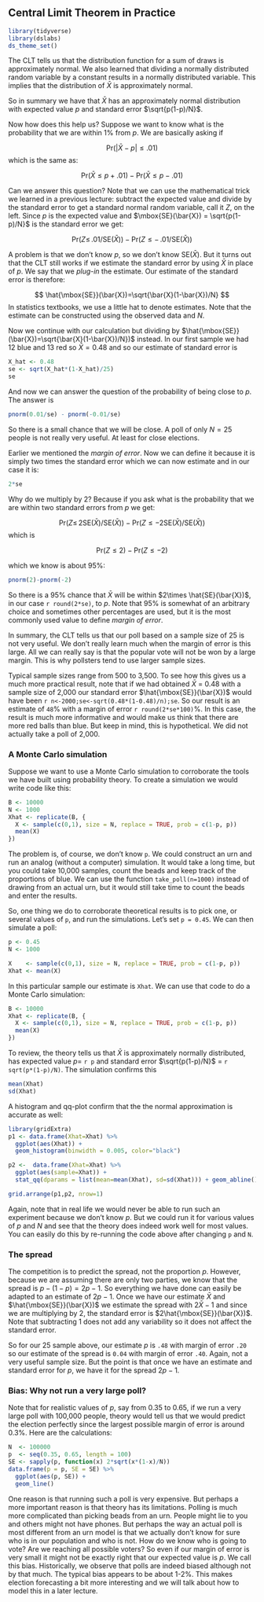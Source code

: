 ## Central Limit Theorem in Practice

```r
library(tidyverse)
library(dslabs)
ds_theme_set()
```

The CLT tells us that the distribution function for a sum of draws is approximately normal. We also learned that dividing a normally distributed random variable by a constant results in a normally distributed variable. This implies that the distribution of $\bar{X}$ is approximately normal. 

So in summary we have that $\bar{X}$ has an approximately normal distribution with expected value $p$ and standard error $\sqrt{p(1-p)/N}$. 

Now how does this help us? Suppose we want to know what is the probability that we are within 1% from $p$. We are basically asking if 

$$
\mbox{Pr}(| \bar{X} - p| \leq .01)
$$
which is the same as:

$$
\mbox{Pr}(\bar{X}\leq p + .01) - \mbox{Pr}(\bar{X} \leq p - .01)
$$

Can we answer this question? Note that we can use the mathematical trick we learned in a previous lecture: subtract the expected value and divide by the standard error to get a standard normal random variable, call it $Z$, on the left. Since $p$ is the expected value and $\mbox{SE}(\bar{X}) = \sqrt{p(1-p)/N}$ is the standard error we get:

$$
\mbox{Pr}\left(Z \leq \,.01 / \mbox{SE}(\bar{X}) \right) -
\mbox{Pr}\left(Z \leq - \,.01 / \mbox{SE}(\bar{X}) \right) 
$$

A problem is that we don't know $p$, so we don't know $\mbox{SE}(\bar{X})$. But it turns out that the CLT still works if we estimate the standard error by using $\bar{X}$ in place of $p$. We say that we _plug-in_ the estimate. Our estimate of the standard error is therefore:

$$
\hat{\mbox{SE}}(\bar{X})=\sqrt{\bar{X}(1-\bar{X})/N}
$$
In statistics textbooks, we use a little hat to denote estimates. Note that the estimate can be constructed using the observed data and $N$. 

Now  we continue with our calculation but dividing by $\hat{\mbox{SE}}(\bar{X})=\sqrt{\bar{X}(1-\bar{X})/N})$ instead. In our first sample we had 12 blue and 13 red so $\bar{X} = 0.48$ and so our estimate of standard error is 

```r
X_hat <- 0.48
se <- sqrt(X_hat*(1-X_hat)/25)
se
```

And now we can answer the question of the probability of being close to $p$. The answer is

```r
pnorm(0.01/se) - pnorm(-0.01/se)
```

So there is a small chance that we will be close. A poll of only $N=25$ people is not really very useful. At least for close elections. 

Earlier we mentioned the _margin of error_. Now we can define it because it is simply two times the standard error  which we can now estimate and in our case it is:

```r
2*se
```

Why do we multiply by 2? Because if you ask what is the probability that we are within two standard errors from $p$ we get:

$$
\mbox{Pr}\left(Z \leq \, 2\mbox{SE}(\bar{X})  / \mbox{SE}(\bar{X}) \right) -
\mbox{Pr}\left(Z \leq - 2 \mbox{SE}(\bar{X}) / \mbox{SE}(\bar{X}) \right) 
$$
which is 

$$
\mbox{Pr}\left(Z \leq 2 \right) -
\mbox{Pr}\left(Z \leq - 2\right) 
$$

which we know is about 95\%:

```r
pnorm(2)-pnorm(-2)
```

So there is a 95% chance that $\bar{X}$ will be within $2\times \hat{SE}(\bar{X})$, in our case `r round(2*se)`, to $p$. Note that 95% is somewhat of an arbitrary choice and sometimes other percentages are used, but it is the most commonly used value to define _margin of error_. 

In summary, the CLT tells us that our poll based on a sample size of $25$ is not very useful. We don't really learn much when the margin of error is this large. All we can really say is that the popular vote will not be won by a large margin. This is why pollsters tend to use larger sample sizes. 

Typical sample sizes range from 500 to 3,500. To see how this gives us a much more practical result, note that if we had obtained $\bar{X}$ = 0.48 with a sample size of 2,000 our standard error $\hat{\mbox{SE}}(\bar{X})$ would have been `r n<-2000;se<-sqrt(0.48*(1-0.48)/n);se`. So our result is an estimate of `48`% with a margin of error  `r round(2*se*100)`%. In this case, the result is much more informative and would make us think that there are more red balls than blue. But keep in mind, this is hypothetical. We did not actually take a poll of 2,000.


### A Monte Carlo simulation


Suppose we want to use a Monte Carlo simulation to corroborate the tools we have built using probability theory. To create a simulation we would write code like this:

```r
B <- 10000
N <- 1000
Xhat <- replicate(B, {
  X <- sample(c(0,1), size = N, replace = TRUE, prob = c(1-p, p))
  mean(X)
})
```

The problem is, of course, we don't know `p`. We could construct an urn and run an analog (without a computer) simulation. It would take a long time, but you could take 10,000 samples, count the beads and keep track of the proportions of blue. We can use the function `take_poll(n=1000)` instead of drawing from an actual urn, but it would still take time to count the beads and enter the results.

So, one thing we do to corroborate theoretical results is to pick one, or several values of `p`, and run the simulations. Let's set `p = 0.45`.  We can then simulate a poll:

```r
p <- 0.45
N <- 1000

X    <- sample(c(0,1), size = N, replace = TRUE, prob = c(1-p, p))
Xhat <- mean(X)
```

In this particular sample our estimate is `Xhat`. We can use that code to do a Monte Carlo simulation:

```r
B <- 10000
Xhat <- replicate(B, {
  X <- sample(c(0,1), size = N, replace = TRUE, prob = c(1-p, p))
  mean(X)
})
```

To review, the theory tells us that $\bar{X}$ is approximately normally distributed, has expected value $p=$ `r p` and standard error $\sqrt{p(1-p)/N}$ = `r sqrt(p*(1-p)/N)`. The simulation confirms this

```r
mean(Xhat)
sd(Xhat)
```

A histogram and qq-plot confirm that the the normal approximation is accurate as well:

```r
library(gridExtra)
p1 <- data.frame(Xhat=Xhat) %>% 
  ggplot(aes(Xhat)) + 
  geom_histogram(binwidth = 0.005, color="black")

p2 <-  data.frame(Xhat=Xhat) %>% 
  ggplot(aes(sample=Xhat)) + 
  stat_qq(dparams = list(mean=mean(Xhat), sd=sd(Xhat))) + geom_abline() + ylab("Xhat") + xlab("Theoretical normal")

grid.arrange(p1,p2, nrow=1)
```

Again, note that in real life we would never be able to run such an experiment because we don't know $p$. But we could run it for various values of $p$ and $N$ and see that the theory does indeed work well for most values. You can easily do this by re-running the code above after changing `p` and `N`.

### The spread

The competition is to predict the spread, not the proportion $p$. However, because we are assuming there are only two parties, we know that the spread is $p - (1-p) = 2p - 1$.  So everything we have done can easily be adapted to an estimate of $2p - 1$. Once we have our estimate $\bar{X}$ and $\hat{\mbox{SE}}(\bar{X})$ we estimate the spread with $2\bar{X} - 1$ and since we are multiplying by 2, the standard error is $2\hat{\mbox{SE}}(\bar{X})$. Note that subtracting 1 does not add any variability so it does not affect the standard error. 

So for our 25 sample above, our estimate $p$ is `.48` with margin of error `.20` so our estimate of the spread is `0.04` with margin of error `.40`. Again, not a very useful sample size. But the point is that once we have an estimate and standard error for $p$, we have it for the spread $2p-1$.


### Bias: Why not run a very large poll?

Note that for realistic values of $p$, say from 0.35 to 0.65, if we run a very large poll with 100,000 people, theory would tell us that we would predict the election perfectly since the largest possible margin of error is around 0.3\%. Here are the calculations:

```r
N  <- 100000
p  <- seq(0.35, 0.65, length = 100)
SE <- sapply(p, function(x) 2*sqrt(x*(1-x)/N))
data.frame(p = p, SE = SE) %>% 
  ggplot(aes(p, SE)) + 
  geom_line()
``` 

One reason is that running such a poll is very expensive. But perhaps a more important reason is that theory has its limitations. Polling is much more complicated than picking beads from an urn. People might lie to you and others might not have phones. But perhaps the way an actual poll is most different from an urn model is that we actually don't know for sure who is in our population and who is not. How do we know who is going to vote? Are we reaching all possible voters? So even if our margin of error is very small it might not be exactly right that our expected value is $p$. We call this bias. Historically, we observe that polls are indeed biased although not by that much. The typical bias appears to be about 1-2%. This makes election forecasting a bit more interesting and we will talk about how to model this in a later lecture.
